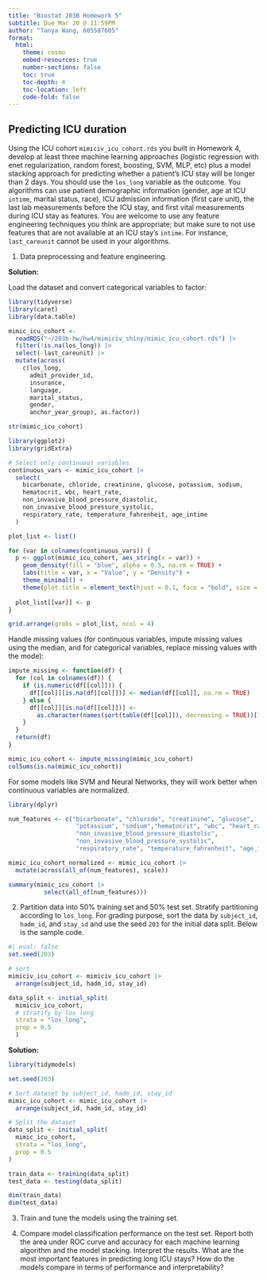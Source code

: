 ```yaml
---
title: "Biostat 203B Homework 5"
subtitle: Due Mar 20 @ 11:59PM
author: "Tanya Wang, 605587605"
format:
  html:
    theme: cosmo
    embed-resources: true
    number-sections: false
    toc: true
    toc-depth: 4
    toc-location: left
    code-fold: false
---
```


## Predicting ICU duration

Using the ICU cohort `mimiciv_icu_cohort.rds` you built in Homework 4, develop at least three machine learning approaches (logistic regression with enet regularization, random forest, boosting, SVM, MLP, etc) plus a model stacking approach for predicting whether a patient's ICU stay will be longer than 2 days. You should use the `los_long` variable as the outcome. You algorithms can use patient demographic information (gender, age at ICU `intime`, marital status, race), ICU admission information (first care unit), the last lab measurements before the ICU stay, and first vital measurements during ICU stay as features. You are welcome to use any feature engineering techniques you think are appropriate; but make sure to not use features that are not available at an ICU stay's `intime`. For instance, `last_careunit` cannot be used in your algorithms. 


1. Data preprocessing and feature engineering.


**Solution:**

Load the dataset and convert categorical variables to factor:
```r
library(tidyverse)
library(caret)
library(data.table)

mimic_icu_cohort <- 
  readRDS("~/203b-hw/hw4/mimiciv_shiny/mimic_icu_cohort.rds") |>
  filter(!is.na(los_long)) |>
  select(-last_careunit) |>
  mutate(across(
    c(los_long,
      admit_provider_id,
      insurance, 
      language, 
      marital_status, 
      gender, 
      anchor_year_group), as.factor))
```




```r
str(mimic_icu_cohort)
```


```r
library(ggplot2)
library(gridExtra)

# Select only continuous variables
continuous_vars <- mimic_icu_cohort |>
  select(
    bicarbonate, chloride, creatinine, glucose, potassium, sodium, 
    hematocrit, wbc, heart_rate, 
    non_invasive_blood_pressure_diastolic, 
    non_invasive_blood_pressure_systolic, 
    respiratory_rate, temperature_fahrenheit, age_intime
  )

plot_list <- list()

for (var in colnames(continuous_vars)) {
  p <- ggplot(mimic_icu_cohort, aes_string(x = var)) +
    geom_density(fill = "blue", alpha = 0.5, na.rm = TRUE) +
    labs(title = var, x = "Value", y = "Density") +
    theme_minimal() +
    theme(plot.title = element_text(hjust = 0.1, face = "bold", size = 8))
  
  plot_list[[var]] <- p
}

grid.arrange(grobs = plot_list, ncol = 4)
```

Handle missing values (for continuous variables, impute missing values using the median, and
for categorical variables, replace missing values with the mode):
```r
impute_missing <- function(df) {
  for (col in colnames(df)) {
    if (is.numeric(df[[col]])) {
      df[[col]][is.na(df[[col]])] <- median(df[[col]], na.rm = TRUE)
    } else {
      df[[col]][is.na(df[[col]])] <- 
        as.character(names(sort(table(df[[col]]), decreasing = TRUE))[1])
    }
  }
  return(df)
}

mimic_icu_cohort <- impute_missing(mimic_icu_cohort)
colSums(is.na(mimic_icu_cohort))
```

For some models like SVM and Neural Networks, they will work better when continuous variables are normalized.
```r
library(dplyr)

num_features <- c("bicarbonate", "chloride", "creatinine", "glucose", 
                   "potassium", "sodium","hematocrit", "wbc", "heart_rate",
                   "non_invasive_blood_pressure_diastolic", 
                   "non_invasive_blood_pressure_systolic", 
                   "respiratory_rate", "temperature_fahrenheit", "age_intime")

mimic_icu_cohort_normalized <- mimic_icu_cohort |>
  mutate(across(all_of(num_features), scale))

summary(mimic_icu_cohort |> 
          select(all_of(num_features)))
```



2. Partition data into 50% training set and 50% test set. Stratify partitioning according to `los_long`. For grading purpose, sort the data by `subject_id`, `hadm_id`, and `stay_id` and use the seed `203` for the initial data split. Below is the sample code.
```r
#| eval: false
set.seed(203)

# sort
mimiciv_icu_cohort <- mimiciv_icu_cohort |>
  arrange(subject_id, hadm_id, stay_id)

data_split <- initial_split(
  mimiciv_icu_cohort, 
  # stratify by los_long
  strata = "los_long", 
  prop = 0.5
  )
```


**Solution:**
```r
library(tidymodels)

set.seed(203)

# Sort dataset by subject_id, hadm_id, stay_id
mimic_icu_cohort <- mimic_icu_cohort |>
  arrange(subject_id, hadm_id, stay_id)

# Split the dataset
data_split <- initial_split(
  mimic_icu_cohort, 
  strata = "los_long",
  prop = 0.5
)

train_data <- training(data_split)
test_data <- testing(data_split)

dim(train_data)
dim(test_data)
```


3. Train and tune the models using the training set.

4. Compare model classification performance on the test set. Report both the area under ROC curve and accuracy for each machine learning algorithm and the model stacking. Interpret the results. What are the most important features in predicting long ICU stays? How do the models compare in terms of performance and interpretability?